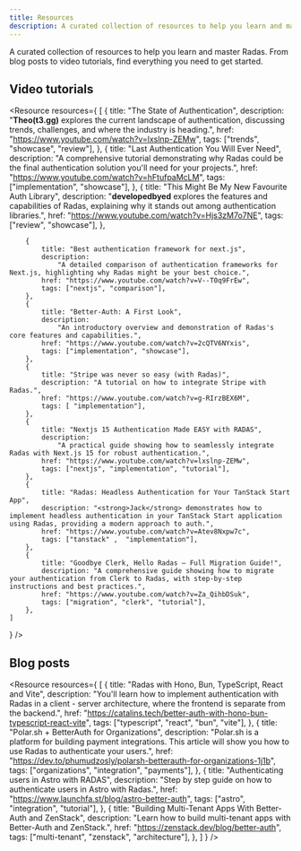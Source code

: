 ```yaml
---
title: Resources
description: A curated collection of resources to help you learn and master Radas.
---
```



A curated collection of resources to help you learn and master Radas. From blog posts to video tutorials, find everything you need to get started.

## Video tutorials 

<Resource resources={
    [
		{
			title: "The State of Authentication",
			description:
				"<strong>Theo(t3.gg)</strong> explores the current landscape of authentication, discussing trends, challenges, and where the industry is heading.",
			href: "https://www.youtube.com/watch?v=lxslnp-ZEMw",
			tags: ["trends", "showcase", "review"],
		},
		{
			title: "Last Authentication You Will Ever Need",
			description:
				"A comprehensive tutorial demonstrating why Radas could be the final authentication solution you'll need for your projects.",
			href: "https://www.youtube.com/watch?v=hFtufpaMcLM",
			tags: ["implementation", "showcase"],
		},
		{
			title: "This Might Be My New Favourite Auth Library",
			description:
				"<strong>developedbyed</strong> explores the features and capabilities of Radas, explaining why it stands out among authentication libraries.",
			href: "https://www.youtube.com/watch?v=Hjs3zM7o7NE",
			tags: ["review", "showcase"],
		},
		
		{
			title: "Best authentication framework for next.js",
			description:
				"A detailed comparison of authentication frameworks for Next.js, highlighting why Radas might be your best choice.",
			href: "https://www.youtube.com/watch?v=V--T0q9FrEw",
			tags: ["nextjs", "comparison"],
		},
		{
			title: "Better-Auth: A First Look",
			description:
				"An introductory overview and demonstration of Radas's core features and capabilities.",
			href: "https://www.youtube.com/watch?v=2cQTV6NYxis",
			tags: ["implementation", "showcase"],
		},
		{
			title: "Stripe was never so easy (with Radas)",
			description: "A tutorial on how to integrate Stripe with Radas.",
			href: "https://www.youtube.com/watch?v=g-RIrzBEX6M",
			tags: [ "implementation"],
		},
		{
			title: "Nextjs 15 Authentication Made EASY with RADAS", 
			description:
				"A practical guide showing how to seamlessly integrate Radas with Next.js 15 for robust authentication.",
			href: "https://www.youtube.com/watch?v=lxslnp-ZEMw",
			tags: ["nextjs", "implementation", "tutorial"],
		},
		{
			title: "Radas: Headless Authentication for Your TanStack Start App",
			description: "<strong>Jack</strong> demonstrates how to implement headless authentication in your TanStack Start application using Radas, providing a modern approach to auth.",
			href: "https://www.youtube.com/watch?v=Atev8Nxpw7c", 
			tags: ["tanstack" ,  "implementation"],
		},
		{
			title: "Goodbye Clerk, Hello Radas – Full Migration Guide!",
			description: "A comprehensive guide showing how to migrate your authentication from Clerk to Radas, with step-by-step instructions and best practices.",
			href: "https://www.youtube.com/watch?v=Za_QihbDSuk",
			tags: ["migration", "clerk", "tutorial"],
		},
    ]
} />

## Blog posts

<Resource resources={
    [
        {
			title: "Radas with Hono, Bun, TypeScript, React and Vite",
			description:
				"You'll learn how to implement authentication with Radas in a client - server architecture, where the frontend is separate from the backend.",
			href: "https://catalins.tech/better-auth-with-hono-bun-typescript-react-vite",
			tags: ["typescript", "react", "bun", "vite"],
		},
		{
			title: "Polar.sh + BetterAuth for Organizations",
			description:
				"Polar.sh is a platform for building payment integrations. This article will show you how to use Radas to authenticate your users.",
			href: "https://dev.to/phumudzosly/polarsh-betterauth-for-organizations-1j1b",
			tags: ["organizations", "integration", "payments"],
		},
		{
				title: "Authenticating users in Astro with RADAS", 
			description:
				"Step by step guide on how to authenticate users in Astro with Radas.",
			href: "https://www.launchfa.st/blog/astro-better-auth",
			tags: ["astro", "integration", "tutorial"],
		},
		{
			title: "Building Multi-Tenant Apps With Better-Auth and ZenStack",
			description:
				"Learn how to build multi-tenant apps with Better-Auth and ZenStack.",
			href: "https://zenstack.dev/blog/better-auth",
			tags: ["multi-tenant", "zenstack", "architecture"],
		},
    ]
} />
